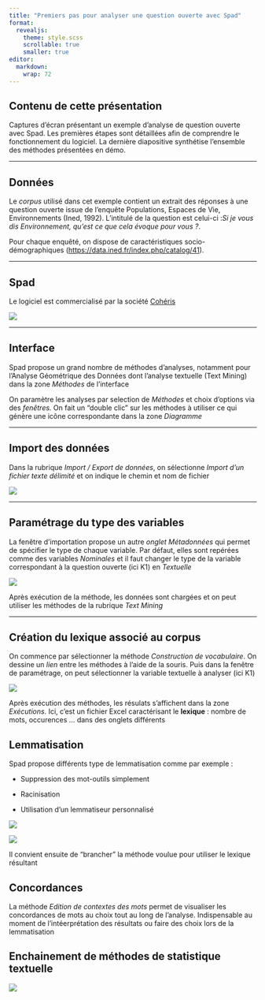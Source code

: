 ```yaml
---
title: "Premiers pas pour analyser une question ouverte avec Spad"
format: 
  revealjs:
    theme: style.scss 
    scrollable: true
    smaller: true
editor: 
  markdown: 
    wrap: 72
---
```


## Contenu de cette présentation

Captures d'écran présentant un exemple d'analyse de question ouverte
avec Spad. Les premières étapes sont détaillées afin de comprendre le
fonctionnement du logiciel. La dernière diapositive synthétise
l'ensemble des méthodes présentées en démo.

------------------------------------------------------------------------

## Données

Le *corpus* utilisé dans cet exemple contient un extrait des réponses à
une question ouverte issue de l'enquête Populations, Espaces de Vie,
Environnements (Ined, 1992). L'intitulé de la question est celui-ci :*Si
je vous dis Environnement, qu'est ce que cela évoque pour vous ?*.

Pour chaque enquêté, on dispose de caractéristiques socio-démographiques
(<https://data.ined.fr/index.php/catalog/41>).

------------------------------------------------------------------------

## Spad

Le logiciel est commercialisé par la société
[Cohéris](https://ia-data-analytics.fr/logiciel-data-mining/analyse-de-donnees/)

![](images/im_coheris.png){fig-align="center"}

------------------------------------------------------------------------

## Interface

Spad propose un grand nombre de méthodes d'analyses, notamment pour
l'Analyse Géométrique des Données dont l'analyse textuelle (Text Mining)
dans la zone *Méthodes* de l'interface

On paramètre les analyses par selection de *Méthodes* et choix d'options
via des *fenêtres.* On fait un "double clic" sur les méthodes à utiliser
ce qui génère une icône correspondante dans la zone *Diagramme*

------------------------------------------------------------------------

## Import des données

Dans la rubrique *Import / Export de données*, on sélectionne *Import
d'un fichier texte délimité* et on indique le chemin et nom de fichier

![](images/im_spad_import.png){fig-align="center"}

------------------------------------------------------------------------

## Paramétrage du type des variables

La fenêtre d'importation propose un autre *onglet* *Métadonnées* qui
permet de spécifier le type de chaque variable. Par défaut, elles sont
repérées comme des variables *Nominales* et il faut changer le type de
la variable correspondant à la question ouverte (ici K1) en *Textuelle*

![](images/im_spad_import_type.png){fig-align="center"}

Après exécution de la méthode, les données sont chargées et on peut
utiliser les méthodes de la rubrique *Text Mining*

------------------------------------------------------------------------

## Création du lexique associé au corpus

On commence par sélectionner la méthode *Construction de vocabulaire*.
On dessine un *lien* entre les méthodes à l'aide de la souris. Puis dans
la fenêtre de paramétrage, on peut sélectionner la variable textuelle à
analyser (ici K1)

![](images/im_spad_vocab.png){fig-align="center"}

Après exécution des méthodes, les résulats s'affichent dans la zone
*Exécutions.* Ici, c'est un fichier Excel caractérisant le **lexique** :
nombre de mots, occurences ... dans des onglets différents

## Lemmatisation

Spad propose différents type de lemmatisation comme par exemple :

-   Suppression des mot-outils simplement

-   Racinisation

-   Utilisation d'un lemmatiseur personnalisé

![](images/im_spad_lemmatisation.png){fig-align="center"}

![](images/im_spad_lemmatisation2.png)

Il convient ensuite de "brancher" la méthode voulue pour utiliser le
lexique résultant

## Concordances

La méthode *Edition de contextes des mots* permet de visualiser les
concordances de mots au choix tout au long de l'analyse. Indispensable
au moment de l'intéerprétation des résultats ou faire des choix lors de
la lemmatisation

## Enchainement de méthodes de statistique textuelle

![](images/im_spad_synthese.png){fig-align="center"}

## 
